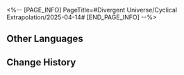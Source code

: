 <%-- [PAGE_INFO]
PageTitle=#Divergent Universe/Cyclical Extrapolation/2025-04-14#
[END_PAGE_INFO] --%>
{{Event
|name              = Cyclical Extrapolation: Prayer for the Past
|image             = Event Cyclical Extrapolation Prayer for the Past.png
|type              = Cyclical Extrapolation
|time_known        = yes
|time_start        = 2025-04-14 04:00:00
|time_end          = 2025-04-21 03:59:59
}}

{{Cyclical Extrapolation
|boons      = Meeting Death's Palm
|curios     = The Story Presently
|equations  = Elegy Priest;; Hearth Clan;; Life-Giving Sculptor
|trailblaze = 
|rewards    = Relic Remains*30; Lost Crystal*3
|boss_1_1   = Silvermane Lieutenant; Frigid Prowler; Aurumaton Gatekeeper; Howling Casket; Furiae Praetor
|boss_1_2   = Automaton Grizzly (Bug); Frigid Prowler (Bug); Disciples of Sanctus Medicus: Shape Shifter (Bug); Aurumaton Gatekeeper (Bug); Senior Staff: Team Leader (Bug); Dreamjolt Troupe's Beyond Overcooked (Bug); Dreamjolt Troupe's Sweet Gorilla (Bug); "Past Confined and Caged" (Bug); Memory Zone Meme "Shell of Faded Rage" (Bug); Howling Casket (Bug); Furiae Praetor (Bug)
|boss_2_1   = Frigid Prowler (Bug); Aurumaton Gatekeeper (Bug); Memory Zone Meme "Shell of Faded Rage" (Bug); Howling Casket (Bug); Furiae Praetor (Bug)
|boss_2_2   = Svarog (Complete); Abundant Ebon Deer (Complete); Swarm: True Sting (Complete); Argenti (Complete)
|boss_3     = Savage God, Mad King, Incarnation of Strife (Complete)
|rules      = You will not obtain Equations after achieving victory in "Boss" Domains; Obtain this week's Preset Constructs upon entering the First Plane
|root       = Divergent Universe: Protean Hero
}}

==Other Languages==
{{Other Languages
|en   = Cyclical Extrapolation: Prayer for the Past
|zhs  = 周期演算：祈祷过去
|zht  = 週期演算：祈禱過去
|ja   = 周期演算：過去に祈る
|ko   = 주기 연산: 과거에 올리는 기도
|es   = Cálculo periódico: Oraciones del pasado
|fr   = Calcul cyclique&nbsp;: Prières du passé
|ru   = Цикличное вычисление: Молитва о прошлом
|th   = การคำนวณแบบรอบ: อธิษฐานแห่งอดีต
|vi   = Ngoại Suy Chu Kỳ: Cầu Nguyện Cho Quá Khứ
|de   = Zyklische Berechnung: Gebet für die Vergangenheit
|id   = Kalkulasi Siklus: Berdoa untuk Masa Lalu
|pt   = Extrapolação Cíclica: Preces pelo Passado
}}

==Change History==
{{Change History|3.2}}